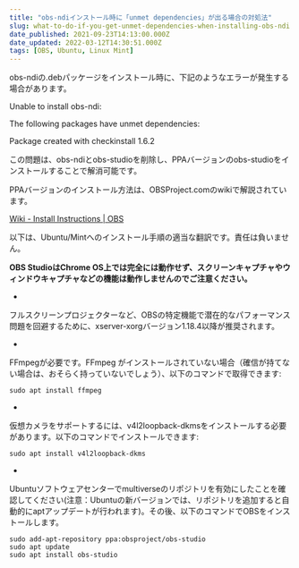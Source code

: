 ```yaml
---
title: "obs-ndiインストール時に「unmet dependencies」が出る場合の対処法"
slug: what-to-do-if-you-get-unmet-dependencies-when-installing-obs-ndi
date_published: 2021-09-23T14:13:00.000Z
date_updated: 2022-03-12T14:30:51.000Z
tags: [OBS, Ubuntu, Linux Mint]
---
```


obs-ndiの.debパッケージをインストール時に、下記のようなエラーが発生する場合があります。

Unable to install obs-ndi:

The following packages have unmet dependencies:

Package created with checkinstall 1.6.2

この問題は、obs-ndiとobs-studioを削除し、PPAバージョンのobs-studioをインストールすることで解消可能です。

PPAバージョンのインストール方法は、OBSProject.comのwikiで解説されています。

[Wiki - Install Instructions | OBS](https://obsproject.com/wiki/install-instructions#linux)

以下は、Ubuntu/Mintへのインストール手順の適当な翻訳です。責任は負いません。

**OBS StudioはChrome OS上では完全には動作せず、スクリーンキャプチャやウィンドウキャプチャなどの機能は動作しませんのでご注意ください。**

- 
フルスクリーンプロジェクターなど、OBSの特定機能で潜在的なパフォーマンス問題を回避するために、xserver-xorgバージョン1.18.4以降が推奨されます。

- 
FFmpegが必要です。FFmpeg がインストールされていない場合（確信が持てない場合は、おそらく持っていないでしょう）、以下のコマンドで取得できます:

    sudo apt install ffmpeg
    

- 
仮想カメラをサポートするには、v4l2loopback-dkmsをインストールする必要があります。以下のコマンドでインストールできます:

    sudo apt install v4l2loopback-dkms
    

- 
Ubuntuソフトウェアセンターでmultiverseのリポジトリを有効にしたことを確認してください(注意：Ubuntuの新バージョンでは、リポジトリを追加すると自動的にaptアップデートが行われます)。その後、以下のコマンドでOBSをインストールします。

    sudo add-apt-repository ppa:obsproject/obs-studio
    sudo apt update
    sudo apt install obs-studio
    
